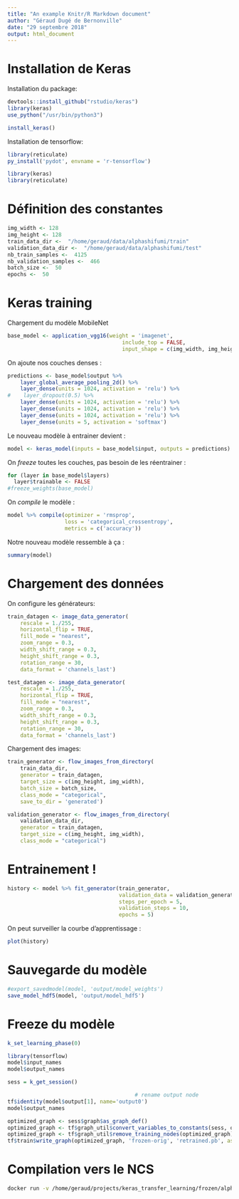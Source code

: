 ```yaml
---
title: "An example Knitr/R Markdown document"
author: "Géraud Dugé de Bernonville"
date: "29 septembre 2018"
output: html_document
---
```


# Installation de Keras

Installation du package:

```r
devtools::install_github("rstudio/keras")
library(keras)
use_python("/usr/bin/python3")

install_keras()
```

Installation de tensorflow:
```r
library(reticulate)
py_install('pydot', envname = 'r-tensorflow')
```

```r
library(keras)
library(reticulate)
```

# Définition des constantes

```r
img_width <- 128
img_height <- 128
train_data_dir <-  "/home/geraud/data/alphashifumi/train"
validation_data_dir <-  "/home/geraud/data/alphashifumi/test"
nb_train_samples <-  4125
nb_validation_samples <-  466 
batch_size <-  50
epochs <-  50
```

# Keras training

Chargement du modèle MobileNet

```r
base_model <- application_vgg16(weight = 'imagenet',
                                    include_top = FALSE,
                                    input_shape = c(img_width, img_height, 3))

```

On ajoute nos couches denses :

```r
predictions <- base_model$output %>%
    layer_global_average_pooling_2d() %>%
    layer_dense(units = 1024, activation = 'relu') %>%
#    layer_dropout(0.5) %>%
    layer_dense(units = 1024, activation = 'relu') %>%
    layer_dense(units = 1024, activation = 'relu') %>%
    layer_dense(units = 1024, activation = 'relu') %>%
    layer_dense(units = 5, activation = 'softmax')

```

Le nouveau modèle à entrainer devient :
```r
model <- keras_model(inputs = base_model$input, outputs = predictions)
```

On _freeze_ toutes les couches, pas besoin de les réentrainer :

```r
for (layer in base_model$layers)
  layer$trainable <- FALSE
#freeze_weights(base_model)
```

On _compile_ le modèle :

```r
model %>% compile(optimizer = 'rmsprop',
                  loss = 'categorical_crossentropy',
                  metrics = c('accuracy'))
```

Notre nouveau modèle ressemble à ça :

```r
summary(model)
```
# Chargement des données

On configure les générateurs:
```r
train_datagen <- image_data_generator(
    rescale = 1./255,
    horizontal_flip = TRUE,
    fill_mode = "nearest",
    zoom_range = 0.3,
    width_shift_range = 0.3,
    height_shift_range = 0.3,
    rotation_range = 30,
    data_format = 'channels_last')

test_datagen <- image_data_generator(
    rescale = 1./255,
    horizontal_flip = TRUE,
    fill_mode = "nearest",
    zoom_range = 0.3,
    width_shift_range = 0.3,
    height_shift_range = 0.3,
    rotation_range = 30,
    data_format = 'channels_last')

```

Chargement des images:

```r
train_generator <- flow_images_from_directory(
    train_data_dir,
    generator = train_datagen,
    target_size = c(img_height, img_width),
    batch_size = batch_size, 
    class_mode = "categorical",
    save_to_dir = 'generated')

validation_generator <- flow_images_from_directory(
    validation_data_dir,
    generator = train_datagen,
    target_size = c(img_height, img_width),
    class_mode = "categorical")

```

# Entrainement !

```r
history <- model %>% fit_generator(train_generator,
                                   validation_data = validation_generator,
                                   steps_per_epoch = 5,
                                   validation_steps = 10,
                                   epochs = 5)

```

On peut surveiller la courbe d'apprentissage :

```r

plot(history)
```

# Sauvegarde du modèle

```r
#export_savedmodel(model, 'output/model_weights')
save_model_hdf5(model, 'output/model_hdf5')
```
# Freeze du modèle

```r
k_set_learning_phase(0)

library(tensorflow)
model$input_names
model$output_names

sess = k_get_session()

                                        # rename output node
tf$identity(model$output[1], name='output0')
model$output_names

optimized_graph <- sess$graph$as_graph_def()
optimized_graph <- tf$graph_util$convert_variables_to_constants(sess, optimized_graph, list('output0'))
optimized_graph <- tf$graph_util$remove_training_nodes(optimized_graph)
tf$train$write_graph(optimized_graph, 'frozen-orig', 'retrained.pb', as_text=FALSE)
```

# Compilation vers le NCS

```sh
docker run -v /home/geraud/projects/keras_transfer_learning/frozen/alpha_retrained.pb:/model.pb -it geraudster/ncs-container mvNCCompile /model.pb -in 'input_1' -on 'output0'
```
